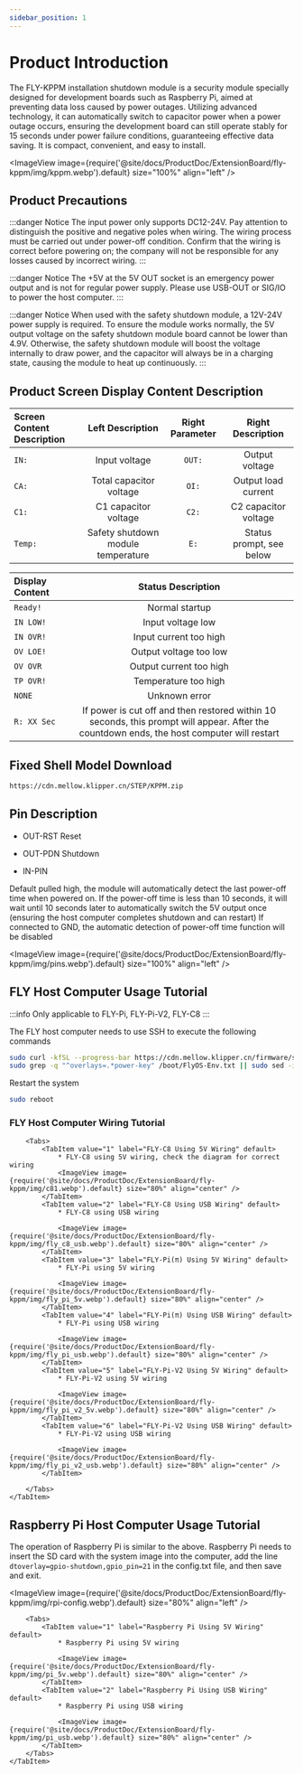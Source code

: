 ```yaml
---
sidebar_position: 1
---
```







# Product Introduction

The FLY-KPPM installation shutdown module is a security module specially designed for development boards such as Raspberry Pi, aimed at preventing data loss caused by power outages. Utilizing advanced technology, it can automatically switch to capacitor power when a power outage occurs, ensuring the development board can still operate stably for 15 seconds under power failure conditions, guaranteeing effective data saving. It is compact, convenient, and easy to install.

<ImageView image={require('@site/docs/ProductDoc/ExtensionBoard/fly-kppm/img/kppm.webp').default} size="100%" align="left" />


## Product Precautions

:::danger Notice
The input power only supports DC12-24V. Pay attention to distinguish the positive and negative poles when wiring. The wiring process must be carried out under power-off condition. Confirm that the wiring is correct before powering on; the company will not be responsible for any losses caused by incorrect wiring.
:::

:::danger Notice
The +5V at the 5V OUT socket is an emergency power output and is not for regular power supply. Please use USB-OUT or SIG/IO to power the host computer.
:::

:::danger Notice
When used with the safety shutdown module, a 12V-24V power supply is required. To ensure the module works normally, the 5V output voltage on the safety shutdown module board cannot be lower than 4.9V. Otherwise, the safety shutdown module will boost the voltage internally to draw power, and the capacitor will always be in a charging state, causing the module to heat up continuously.
:::


## Product Screen Display Content Description


| Screen Content Description | Left Description | Right Parameter | Right Description |
| :------------- | :------------------: | :------------------: | :------------------: |
| `IN:` | Input voltage | `OUT:` | Output voltage |
| `CA:` | Total capacitor voltage | `OI:` | Output load current |
| `C1:` | C1 capacitor voltage | `C2:` | C2 capacitor voltage |
| `Temp:` | Safety shutdown module temperature | `E:` | Status prompt, see below |

| Display Content | Status Description |
| :------------- | :-----------------: |
| `Ready!` | Normal startup |
| `IN LOW!` | Input voltage low |
| `IN OVR!` | Input current too high |
| `OV LOE!` | Output voltage too low |
| `OV OVR` | Output current too high |
| `TP OVR!` | Temperature too high |
| `NONE` | Unknown error |
| `R: XX Sec` | If power is cut off and then restored within 10 seconds, this prompt will appear. After the countdown ends, the host computer will restart |

## Fixed Shell Model Download

```bash
https://cdn.mellow.klipper.cn/STEP/KPPM.zip
```

## Pin Description

* OUT-RST Reset
* OUT-PDN Shutdown

* IN-PIN 

Default pulled high, the module will automatically detect the last power-off time when powered on. 
If the power-off time is less than 10 seconds, it will wait until 10 seconds later to automatically switch the 5V output once (ensuring the host computer completes shutdown and can restart)
If connected to GND, the automatic detection of power-off time function will be disabled

<ImageView image={require('@site/docs/ProductDoc/ExtensionBoard/fly-kppm/img/pins.webp').default} size="100%" align="left" />

## FLY Host Computer Usage Tutorial

:::info
Only applicable to FLY-Pi, FLY-Pi-V2, FLY-C8
:::

The FLY host computer needs to use SSH to execute the following commands

```bash
sudo curl -kfSL --progress-bar https://cdn.mellow.klipper.cn/firmware/sun50i-h5-power-key.dtbo -o /boot/dtb/allwinner/overlay/sun50i-h5-power-key.dtbo
sudo grep -q "^overlays=.*power-key" /boot/FlyOS-Env.txt || sudo sed -i '/^overlays=/ s/$/ power-key/' /boot/FlyOS-Env.txt
```

Restart the system

```bash
sudo reboot
```

### FLY Host Computer Wiring Tutorial

<Tabs>
    <TabItem value="serial" label="FLY Host Computer Wiring Tutorial" default>

        <Tabs>
            <TabItem value="1" label="FLY-C8 Using 5V Wiring" default>
                * FLY-C8 using 5V wiring, check the diagram for correct wiring
                <ImageView image={require('@site/docs/ProductDoc/ExtensionBoard/fly-kppm/img/c81.webp').default} size="80%" align="center" />
            </TabItem>
            <TabItem value="2" label="FLY-C8 Using USB Wiring" default>
                * FLY-C8 using USB wiring

                <ImageView image={require('@site/docs/ProductDoc/ExtensionBoard/fly-kppm/img/fly_c8_usb.webp').default} size="80%" align="center" />
            </TabItem>
            <TabItem value="3" label="FLY-Pi(π) Using 5V Wiring" default>
                * FLY-Pi using 5V wiring

                <ImageView image={require('@site/docs/ProductDoc/ExtensionBoard/fly-kppm/img/fly_pi_5v.webp').default} size="80%" align="center" />
            </TabItem>
            <TabItem value="4" label="FLY-Pi(π) Using USB Wiring" default>
                * FLY-Pi using USB wiring

                <ImageView image={require('@site/docs/ProductDoc/ExtensionBoard/fly-kppm/img/fly_pi_usb.webp').default} size="80%" align="center" />
            </TabItem>
            <TabItem value="5" label="FLY-Pi-V2 Using 5V Wiring" default>
                * FLY-Pi-V2 using 5V wiring

                <ImageView image={require('@site/docs/ProductDoc/ExtensionBoard/fly-kppm/img/fly_pi_v2_5v.webp').default} size="80%" align="center" />
            </TabItem>
            <TabItem value="6" label="FLY-Pi-V2 Using USB Wiring" default>
                * FLY-Pi-V2 using USB wiring

                <ImageView image={require('@site/docs/ProductDoc/ExtensionBoard/fly-kppm/img/fly_pi_v2_usb.webp').default} size="80%" align="center" />
            </TabItem>
        
        </Tabs>
    </TabItem>
</Tabs>

## Raspberry Pi Host Computer Usage Tutorial

The operation of Raspberry Pi is similar to the above. Raspberry Pi needs to insert the SD card with the system image into the computer, add the line `dtoverlay=gpio-shutdown,gpio_pin=21` in the config.txt file, and then save and exit.

<ImageView image={require('@site/docs/ProductDoc/ExtensionBoard/fly-kppm/img/rpi-config.webp').default} size="80%" align="left" />

<Tabs>
    <TabItem value="serial" label="Raspberry Pi Host Computer Wiring Tutorial" default>

        <Tabs>
            <TabItem value="1" label="Raspberry Pi Using 5V Wiring" default>
                * Raspberry Pi using 5V wiring

                <ImageView image={require('@site/docs/ProductDoc/ExtensionBoard/fly-kppm/img/pi_5v.webp').default} size="80%" align="center" />
            </TabItem>
            <TabItem value="2" label="Raspberry Pi Using USB Wiring" default>
                * Raspberry Pi using USB wiring

                <ImageView image={require('@site/docs/ProductDoc/ExtensionBoard/fly-kppm/img/pi_usb.webp').default} size="80%" align="center" />
            </TabItem>
        </Tabs>
    </TabItem>
</Tabs>
